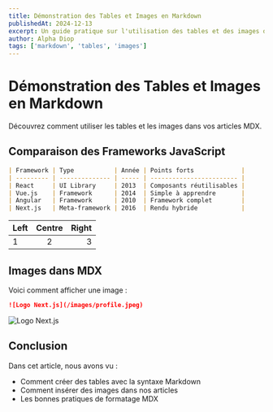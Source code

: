 ```yaml
---
title: Démonstration des Tables et Images en Markdown
publishedAt: 2024-12-13
excerpt: Un guide pratique sur l'utilisation des tables et des images dans un article de blog
author: Alpha Diop
tags: ['markdown', 'tables', 'images']
---
```


# Démonstration des Tables et Images en Markdown

Découvrez comment utiliser les tables et les images dans vos articles MDX.

## Comparaison des Frameworks JavaScript

```md
| Framework | Type           | Année | Points forts             |
| --------- | -------------- | ----- | ------------------------ |
| React     | UI Library     | 2013  | Composants réutilisables |
| Vue.js    | Framework      | 2014  | Simple à apprendre       |
| Angular   | Framework      | 2010  | Framework complet        |
| Next.js   | Meta-framework | 2016  | Rendu hybride            |
```

| Left | Centre | Right |
| :--- | :----: | ----: |
| 1    |   2    |     3 |

## Images dans MDX

Voici comment afficher une image :

```md
![Logo Next.js](/images/profile.jpeg)
```

![Logo Next.js](/images/profile.jpeg)

## Conclusion

Dans cet article, nous avons vu :

- Comment créer des tables avec la syntaxe Markdown
- Comment insérer des images dans nos articles
- Les bonnes pratiques de formatage MDX
